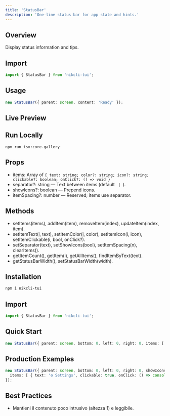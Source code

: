 ```yaml
---
title: 'StatusBar'
description: 'One-line status bar for app state and hints.'
---
```


## Overview

Display status information and tips.

## Import

```ts
import { StatusBar } from 'nikcli-tui';
```

## Usage

```ts
new StatusBar({ parent: screen, content: 'Ready' });
```

## Live Preview

<Snippet file="previews/statusbar.mdx" />

## Run Locally

`npm run tsx:core-gallery`

## Props

- items: Array of `{ text: string; color?: string; icon?: string; clickable?: boolean; onClick?: () => void }`
- separator?: string — Text between items (default `  |  `).
- showIcons?: boolean — Prepend icons.
- itemSpacing?: number — Reserved; items use separator.

## Methods

- setItems(items), addItem(item), removeItem(index), updateItem(index, item).
- setItemText(i, text), setItemColor(i, color), setItemIcon(i, icon), setItemClickable(i, bool, onClick?).
- setSeparator(text), setShowIcons(bool), setItemSpacing(n), clearItems().
- getItemCount(), getItem(i), getAllItems(), findItemByText(text).
- getStatusBarWidth(), setStatusBarWidth(width).

## Installation

```bash
npm i nikcli-tui
```

## Import

```ts
import { StatusBar } from 'nikcli-tui';
```

## Quick Start

```ts
new StatusBar({ parent: screen, bottom: 0, left: 0, right: 0, items: [ { text: 'Ready' }, { text: 'q: quit', color: 'gray' } ] });
```

## Production Examples

<CodeGroup>

```ts Clickable Items
new StatusBar({ parent: screen, bottom: 0, left: 0, right: 0, showIcons: true,
  items: [ { text: '⚙ Settings', clickable: true, onClick: () => console.log('settings') } ]
});
```

</CodeGroup>

## Best Practices

- Mantieni il contenuto poco intrusivo (altezza 1) e leggibile.
